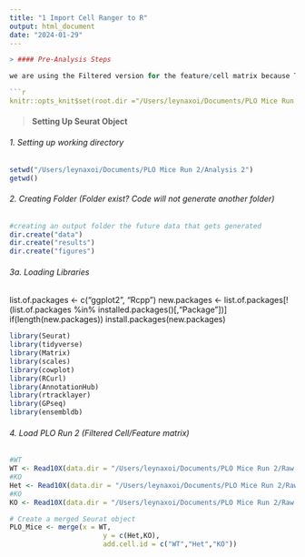```yaml
---
title: "1 Import Cell Ranger to R"
output: html_document
date: "2024-01-29"
---
```


```r
> #### Pre-Analysis Steps

we are using the Filtered version for the feature/cell matrix because The filtered gene-barcode matrix excludes barcodes that correspond to this background noise (e.g. GEMs with free-floating mRNA from lysed or dead cells) ([Filtered vs Raw Matrix](https://kb.10xgenomics.com/hc/en-us/articles/360001892491-What-is-the-difference-between-the-filtered-and-raw-gene-barcode-matrix-)).

```r
knitr::opts_knit$set(root.dir ="/Users/leynaxoi/Documents/PLO Mice Run 2/Analysis 2" )
```

> #### Setting Up Seurat Object

###### 1. Setting up working directory

```r
setwd("/Users/leynaxoi/Documents/PLO Mice Run 2/Analysis 2")
getwd()
```

###### 2. Creating Folder (*Folder exist? Code will not generate another folder*)

```r
#creating an output folder the future data that gets generated 
dir.create("data")
dir.create("results")
dir.create("figures")
```

###### 3a. Loading Libraries

list.of.packages <- c("ggplot2", "Rcpp")
new.packages <- list.of.packages[!(list.of.packages %in% installed.packages()[,"Package"])]
if(length(new.packages)) install.packages(new.packages)

```r
library(Seurat)
library(tidyverse)
library(Matrix)
library(scales)
library(cowplot)
library(RCurl)
library(AnnotationHub)
library(rtracklayer)
library(GPseq)
library(ensembldb)
``` 

###### 4. Load PLO Run 2 (Filtered Cell/Feature matrix)

```r
#WT
WT <- Read10X(data.dir = "/Users/leynaxoi/Documents/PLO Mice Run 2/Raw Data /WT/filtered_feature_bc_matrix")
#KO
Het <- Read10X(data.dir = "/Users/leynaxoi/Documents/PLO Mice Run 2/Raw Data /Het/filtered_feature_bc_matrix")
#KO
KO <- Read10X(data.dir = "/Users/leynaxoi/Documents/PLO Mice Run 2/Raw Data /KO/filtered_feature_bc_matrix")
```


```r
# Create a merged Seurat object
PLO_Mice <- merge(x = WT, 
                       y = c(Het,KO),
                       add.cell.id = c("WT","Het","KO"))
```



